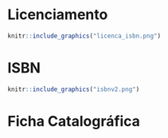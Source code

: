 # Licenciamento {-}


```{r, echo=FALSE, out.width="height=4in,width=3in",fig.align = 'center'}
knitr::include_graphics("licenca_isbn.png")
```

# ISBN {-}
```{r, echo=FALSE, out.width="height=4in,width=3in",fig.align = 'center'}
knitr::include_graphics("isbnv2.png")
```

# Ficha Catalográfica {-}